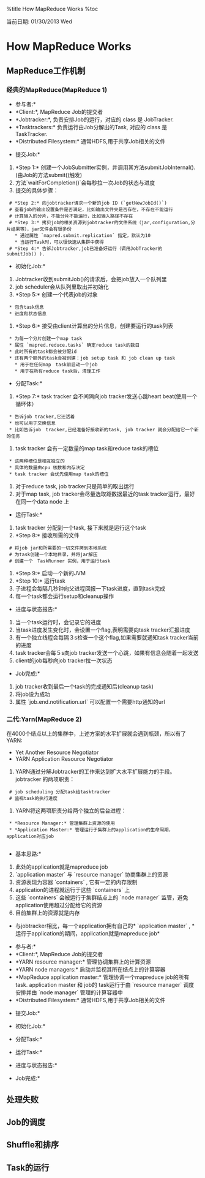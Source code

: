 %title  How MapReduce Works
%toc


当前日期: 01/30/2013 Wed 
=How MapReduce Works=

==MapReduce工作机制 ==

===经典的MapReduce(MapReduce 1) ===
{{mapreduce_classic.png}}

*参与者:*
* *Client:*, MapReduce Job的提交者
* *Jobtracker:*, 负责安排Job的运行，对应的 class 是 JobTracker.
* *Tasktrackers:* 负责运行由Job分解出的Task, 对应的 class 是 TaskTracker.
* *Distributed Filesystem:* 通常HDFS,用于共享Job相关的文件

*提交Job:*
# *Step 1:* 创建一个JobSubmitter实例，并调用其方法submitJobInternal(). (由Job的方法submit()触发)
# 方法`waitForCompletion()`会每秒拉一次Job的状态与进度
# 提交的具体步骤：
  # *Step 2:* 向jobtracker请求一个新的job ID (`getNewJobId()`)
  # 查看job的输出设置条件是否满足，比如输出文件夹是否存在，不存在不能运行
  # 计算输入的分片，不能分片不能运行，比如输入路径不存在
  # *Step 3:* 拷贝job的相关资源到jobtracker的文件系统（jar,configuration,分片结果等），jar文件会有很多份
    * 通过属性 `mapred.submit.replication` 指定，默认为10
    * 当运行Task时，可以很快速从集群中获得
  # *Step 4:* 告诉Jobtracker,job已准备好运行（调用JobTracker的submitJob() ).

*初始化Job:*
# Jobtracker收到submitJob()的请求后，会把job放入一个队列里
# job scheduler会从队列里取出并初始化
# *Step 5:* 创建一个代表job的对象
  * 包含task信息
  * 进度和状态信息
# *Step 6:* 接受由client计算出的分片信息，创建要运行的task列表
  * 为每一个分片创建一个map task
  * 属性 `mapred.reduce.tasks` 确定reduce task的数目
  * 此时所有的task都会被分配id
  * 还有两个额外的task会被创建：job setup task 和 job clean up task
    * 用于在任何map　task前启动一个job
    * 用于在所有reduce task后，清理工作

*分配Task:*
# *Step 7:* task tracker 会不间隔向job tracker发送心跳heart beat(使用一个循环体）
  * 告诉job tracker,它还活着
  * 也可以用于交换信息
  * 比如告诉job　tracker,已经准备好接收新的task, job tracker 就会分配给它一个新的任务
# task tracker 会有一定数量的map task和reduce task的槽位
  * 这两种槽位是相互独立的
  * 具体的数量由cpu 核数和内存决定
  * task tracker 会优先使用map task的槽位
# 对于reduce task, job tracker只是简单的取出运行
# 对于map task, job tracker会尽量选取距数据最近的task tracker运行，最好在同一个data node 上

*运行Task:*
# task tracker 分配到一个task, 接下来就是运行这个task
# *Step 8:* 接收所需的文件
  # 将job jar和所需要的一切文件拷到本地系统
  # 为task创建一个本地目录，并将jar解压
  # 创建一个　TaskRunner 实例，用于运行task
# *Step 9:* 启动一个新的JVM
# *Step 10:* 运行task
# 子进程会每隔几秒钟向父进程回报一下task进度，直到task完成
# 每一个task都会运行setup和cleanup操作

*进度与状态报告:*
# 当一个task运行时，会记录它的进度
# 当task进度发生变化时，会设置一个flag,表明需要向task tracker汇报进度
# 有一个独立线程会每隔３s检查一个这个flag,如果需要就通知task tracker当前的进度
# task tracker会每５s向job tracker发送一个心跳，如果有信息会随着一起发送
# client的job每秒向job tracker拉一次状态
{{mapreduce_classic_progress.png}}

*Job完成:*
# job tracker收到最后一个task的完成通知后(cleanup task)
# 将job设为成功
# 属性 `job.end.notification.url` 可以配置一个需要http通知的url

===二代:Yarn(MapReduce 2) ===
在4000个结点以上的集群中，上述方案的水平扩展就会遇到瓶颈，所以有了YARN:
* Yet Another Resource Negotiator
* YARN Application Resource Negotiator

# YARN通过分解Jobtracker的工作来达到扩大水平扩展能力的手段。jobtracker 的两项职责：
  # job scheduling 分配task给tasktracker
  # 监视task的执行进度
# YARN将这两项职责分给两个独立的后台进程：
  * *Resource Manager:* 管理集群上资源的使用
  * *Application Master:* 管理运行于集群上的application的生命周期，application对应job 
  
*基本思路:*
# 此处的application就是mapreduce job
# `application master` 与 `resource manager` 协商集群上的资源
# 资源表现为容器 `containers` , 它有一定的内存限制
# application的进程就运行于这些 `containers` 上
# 这些 `containers` 会被运行于集群结点上的  `node manager` 监管，避免application使用超过分配给它的资源
# 目前集群上的资源就是内存

*与jobtracker相比，每一个application拥有自己的* `application master` , *运行于application的期间，application就是mapreduce job*
  
{{mapreduce_yarn.png}}

*参与者:*
* *Client:*, MapReduce Job的提交者
* *YARN resource manager:* 管理协调集群上的计算资源
* *YARN node managers:*  启动并监视其所在结点上的计算容器
* *MapReduce application master:* 管理协调一个mapreduce job的所有task. application master 和 job的 task运行于由 `resource manager` 调度安排并由 `node manager` 管理的计算容器中
* *Distributed Filesystem:* 通常HDFS,用于共享Job相关的文件


 
*提交Job:*

*初始化Job:*

*分配Task:*

*运行Task:*

*进度与状态报告:*

*Job完成:*

==处理失败 ==

==Job的调度 ==

==Shuffle和排序 ==

==Task的运行 ==
